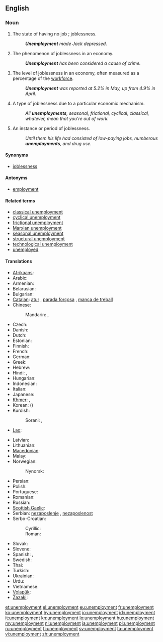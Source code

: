 ==English==

===Noun===
{{en-noun|unemployments|-}}

# The state of having no job<!--pertinent?, which may cause late [[filial life]]-->; joblessness.
#: '''''Unemployment''' made Jack depressed.''
# The phenomenon of joblessness in an economy.
#: '''''Unemployment''' has been considered a cause of crime.''
# The level of joblessness in an economy, often measured as a percentage of the [[workforce]].
#: '''''Unemployment''' was reported at 5.2% in May, up from 4.9% in April.''
# {{countable}} A type of joblessness due to a particular economic mechanism.
#: ''All '''unemployments''', seasonal, frictional, cyclical, classical, whatever, mean that you're out of work.''
# {{countable}} An instance or period of joblessness.
#: ''Until them his life had consisted of low-paying jobs, numberous '''unemployments''', and drug use.''

====Synonyms====
* [[joblessness]]

====Antonyms====
* [[employment]]

====Related terms====
* [[classical unemployment]]
* [[cyclical unemployment]]
* [[frictional unemployment]]
* [[Marxian unemployment]]
* [[seasonal unemployment]]
* [[structural unemployment]]
* [[technological unemployment]]
* [[unemployed]]

====Translations====
{{trans-top|joblessness}}
* [[Afrikaans]]: {{t-|af|werkloosheid}}
* Arabic: {{t-|ar|بطالة|f|tr=biTaala|sc=Arab}}
* Armenian: {{t-|hy|գործազրկություն|tr=gortzazrkutyun|sc=Armn}}
* Belarusian: {{t-|be|беспрацоўя|n|tr=biespracóŭja|sc=Cyrl}}
* Bulgarian: {{t+|bg|безработица|f|tr=bezrabótica|sc=Cyrl}}
* [[Catalan]]: [[atur]] {{m}}, [[parada forçosa]] {{f}}, [[manca de treball]] {{f}}
* Chinese:
*: Mandarin: {{t|cmn|失業|sc=Hani}}, {{t|cmn|失业|tr=shīyè|sc=Hani}}
* Czech: {{t-|cs|nezaměstnanost|f}}
* Danish: {{t-|da|arbejdsløshed|c}}
* Dutch: {{t+|nl|werkloosheid|f}}
* Estonian: {{t-|et|tööpuudus}}
* Finnish: {{t+|fi|työttömyys}}
* French: {{t+|fr|chômage|m}}
* German: {{t+|de|Arbeitslosigkeit|f}}
* Greek: {{t+|el|ανεργία|f|tr=anergía}}
* Hebrew: {{t+|he|אבטלה|f|tr=av"talah}}
* Hindi: {{t-|hi|बेरोज़गारी|f|tr=berozgārī|sc=Deva}}, {{t-|hi|बेकारी|f|tr=bekārī|sc=Deva}}
* Hungarian: {{t+|hu|munkanélküliség}}
* Indonesian: {{t+|id|pengangguran}}
* Italian: {{t+|it|disoccupazione|f}}
* Japanese: {{t+|ja|失業|tr=しつぎょう, shitsugyō|sc=Jpan}}
* [[Khmer]]: {{t+|km|និកម្មភាព|tr=ni kam pheap|sc=Khmr}}, {{t-|km|អកម្មភាព|tr=ak kam pheap|sc=Khmr}}
* Korean: {{t+|ko|실업|tr=sireop|sc=Kore}} ({{t+|ko|失業|sc=Kore}})
* Kurdish:
*: Sorani: {{t|ku|بێ ئیشی|sc=ku-Arab}}, {{t|ku|بێکاری|sc=ku-Arab}}
* [[Lao]]: {{t+|lo|ໄພຫວ່າງງານ|tr=phai-wāng-ngān|sc=Laoo}}
{{trans-mid}}
* Latvian: {{t-|lv|bezdarbs}}
* Lithuanian: {{t+|lt|nedarbas}}
* [[Macedonian]]: {{t-|mk|невработеност|f|tr=nevrabotenost|sc=Cyrl}}
* Malay: {{t-|ms|pengangguran}}
* Norwegian: {{t+|no|arbeidsledighet}}
*: Nynorsk: {{t-|nn|arbeidsløyse|f}}
* Persian: {{t-|fa|بی‌کاری|tr=bi-kâri|sc=fa-Arab}}
* Polish: {{t+|pl|bezrobocie|n}}
* Portuguese: {{t-|pt|desemprego|m}}
* Romanian: {{t+|ro|șomaj|n}}
* Russian: {{t+|ru|безработица|f|tr=bezrabótica}}
* [[Scottish Gaelic]]: {{t-|gd|cion-cosnaidh|m}}
* Serbian: [[nezaposlenje]] {{n}}, [[nezaposlenost]] {{f}}
* Serbo-Croatian:
*: Cyrillic: {{t-|sh|незапосленост|f|sc=Cyrl}}
*: Roman: {{t-|sh|nezaposlenost|f}}
* Slovak: {{t-|sk|nezamestnanosť|f}}
* Slovene: {{t-|sl|brezposelnost|f}}
* Spanish: {{t+|es|desempleo|m}}, {{t+|es|paro}} {{qualifier|Spain}}
* Swedish: {{t+|sv|arbetslöshet}}
* Thai: {{t-|th|การว่างงาน|tr=gaan-wâang-ngaan|sc=Thai}}
* Turkish: {{t+|tr|işsizlik}}
* Ukrainian: {{t+|uk|безробіття|n|tr=bezrobíttja|sc=Cyrl}}
* Urdu: {{t-|ur|بیکاری|f|tr=bekārī|sc=ur-Arab}}
* Vietnamese: {{t+|vi|thất nghiệp|alt=sự thất nghiệp}}
* [[Volapük]]: {{t+|vo|nenvob}}
* [[Zazaki]]: {{tø|zza|bêkariye|f}}
{{trans-bottom}}

[[et:unemployment]]
[[el:unemployment]]
[[eu:unemployment]]
[[fr:unemployment]]
[[ko:unemployment]]
[[hy:unemployment]]
[[io:unemployment]]
[[id:unemployment]]
[[it:unemployment]]
[[kn:unemployment]]
[[lo:unemployment]]
[[hu:unemployment]]
[[my:unemployment]]
[[nl:unemployment]]
[[ja:unemployment]]
[[pl:unemployment]]
[[ru:unemployment]]
[[fi:unemployment]]
[[sv:unemployment]]
[[ta:unemployment]]
[[vi:unemployment]]
[[zh:unemployment]]